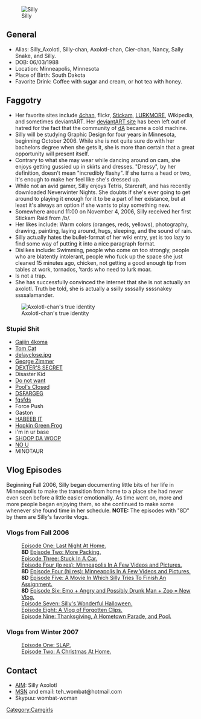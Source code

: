 [[Image:1153977580170.jpg|thumb|Silly]]
== General ==
* Alias: Silly_Axolotl, Silly-chan, Axolotl-chan, Cier-chan, Nancy, Sally Snake, and Silly.
* DOB: 06/03/1988
* Location: Minneapolis, Minnesota
* Place of Birth: South Dakota
* Favorite Drink: Coffee with sugar and cream, or hot tea with honey.

== Faggotry ==
* Her favorite sites include [[4chan]], flickr, [[Stickam]], [[LURKMORE]], Wikipedia, and sometimes deviantART. Her [http://www.nancy0.deviantart.com deviantART site] has been left out of hatred for the fact that the community of [[dA]] became a cold machine.
* Silly will be studying Graphic Design for four years in Minnesota, beginning October 2006. While she is not quite sure do with her bachelors degree when she gets it, she is more than certain that a great opportunity will present itself.
* Contrary to what she may wear while dancing around on cam, she enjoys getting gussied up in skirts and dresses. "Dressy", by her definition, doesn't mean "incredibly flashy". If she turns a head or two, it's enough to make her feel like she's dressed up.
* While not an avid gamer, Silly enjoys Tetris, Starcraft, and has recently downloaded Neverwinter Nights. She doubts if she's ever going to get around to playing it enough for it to be a part of her existance, but at least it's always an option if she wants to play something new.
* Somewhere around 11:00 on November 4, 2006, Silly received her first Stickam Raid from /b/.
* Her likes include: Warm colors (oranges, reds, yellows), photography, drawing, painting, laying around, hugs, sleeping, and the sound of rain.
* Silly actually hates the bullet-format of her wiki entry, yet is too lazy to find some way of putting it into a nice paragraph format.
* Dislikes include: Swimming, people who come on too strongly, people who are blatently intolerant, people who fuck up the space she just cleaned 15 minutes ago, chicken, not getting a good enough tip from tables at work, tornados, 'tards who need to lurk moar.
* Is not a trap.
* She has successfully convinced the internet that she is not actually an axolotl.  Truth be told, she is actually a ssilly ssssally ssssnakey ssssalamander.
[[Image:Realaxolotl.gif|thumb|Axolotl-chan's true identity]]

=== Stupid Shit ===
* [[Gaijin 4koma]]
* [[Tom Cat]]
* [[delayclose.jpg]]
* [[George Zimmer]]
* [[DEXTER'S SECRET]]
* Disaster Kid
* [[Do not want]]
* [[Pool's Closed]]
* [[DSFARGEG]]
* [[fgsfds]]
* Force Push
* Gaston
* [[HABEEB IT]]
* [[Hopkin Green Frog]]
* i'm in ur base
* [[SHOOP DA WOOP]]
* [[NO U]]
* MINOTAUR

== Vlog Episodes ==
Beginning Fall 2006, Silly began documenting little bits of her life in Minneapolis to make the transition from home to a place she had never even seen before a little easier emotionally.  As time went on, more and more people began enjoying them, so she continued to make some whenever she found time in her schedule.
'''NOTE:''' The episodes with "8D" by them are Silly's favorite vlogs.

=== Vlogs from Fall 2006 ===
: [http://www.youtube.com/watch?v=7FY62cv59iU Episode One: Last Night At Home.]
: '''8D''' [http://www.youtube.com/watch?v=Y1iX5FcsUxc Episode Two: More Packing.]
: [http://www.youtube.com/watch?v=fQOtPPyWRXU Episode Three: Stuck In A Car.]
: [http://www.youtube.com/watch?v=6MT2TtAxxSo Episode Four (lo res): Minneapolis In A Few Videos and Pictures.]
: '''8D''' [http://www.youtube.com/watch?v=RQOC73LlqII Episode Four (hi res): Minneapolis In A Few Videos and Pictures.]
: '''8D''' [http://www.youtube.com/watch?v=2dhP2DKbSbU Episode Five: A Movie In Which Silly Tries To Finish An Assignment.]
: '''8D''' [http://www.youtube.com/watch?v=aMHUc2Y-nxs Episode Six: Emo + Angry and Possibly Drunk Man + Zoo = New Vlog.]
: [http://www.youtube.com/watch?v=INhDquNjyQ8 Episode Seven: Silly's Wonderful Halloween.]
: [http://www.youtube.com/watch?v=ZlcvKcYDP1o Episode Eight: A Vlog of Forgotten Clips.]
: [http://www.youtube.com/watch?v=0OovDJQxqg8 Episode Nine: Thanksgiving, A Hometown Parade, and Pool.]

=== Vlogs from Winter 2007 ===
: [http://www.youtube.com/watch?v=eHBZ22Frlwk Episode One: SLAP.]
: [http://www.youtube.com/watch?v=wJato3tbuG8 Episode Two: A Christmas At Home.]

== Contact ==
* [[AIM]]: Silly Axolotl
* [[MSN]] and email: teh_wombat@hotmail.com
* Skypuu: wombat-woman

{{DickteaseWhores}}
[[Category:Camgirls]]